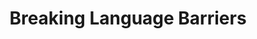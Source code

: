 ---
title: "Breaking Language Barriers"
description: "AnyLingo: Seamless global communication through effortless chat and translation."
video: "https://www.youtube.com/watch?v=PNmAB-AWK2g&ab_channel=AnyLingo"
---